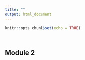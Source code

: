 ```yaml
---
title: ""
output: html_document
---
```


```r
knitr::opts_chunk$set(echo = TRUE)
```
<br>

## Module 2